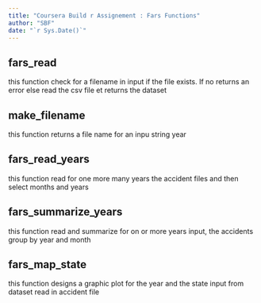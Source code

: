 ---
title: "Coursera Build r Assignement : Fars Functions"
author: "SBF"
date: "`r Sys.Date()`"
---

## fars_read 
this function check for a filename in input if the file exists. If no returns an error else read the csv file et returns the dataset

## make_filename
this function returns a file name for an inpu string year

## fars_read_years 
this function read for one more many years the accident files and then select months and years

## fars_summarize_years 
this function read and summarize for on or more years input, the accidents group by year and month

## fars_map_state 
this function designs a graphic plot for the year and the state input from dataset read in accident file
